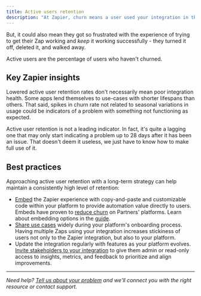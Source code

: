 ```yaml
---
title: Active users retention
description: "At Zapier, churn means a user used your integration in their Zaps 29 - 56 days ago, but hasn't run a successful task in one of those Zaps in the past 28 days. This user is considered to have churned from the integration. Maybe they switched to using a competing integration or their workflow had a more periodic or seasonal cadence."
---
```


But, it could also mean they got so frustrated with the experience of trying to get their Zap working and _keep_ it working successfully - they turned it off, deleted it, and walked away.

Active users are the percentage of users who haven't churned.

## Key Zapier insights

Lowered active user retention rates don't necessarily mean poor integration health. Some apps lend themselves to use-cases with shorter lifespans than others. That said, spikes in churn rate not related to seasonal variations in usage could be indicators of a problem with something not functioning as expected.

Active user retention is not a leading indicator. In fact, it's quite a lagging one that may only start indicating a problem up to 28 days after it has been an issue. That doesn't deem it useless, we just have to know how to make full use of it.

## Best practices

Approaching active user retention with a long-term strategy can help maintain a consistently high level of retention:

*   [Embed](https://platform.zapier.com/embed/overview) the Zapier experience with copy-and-paste and customizable code within your platform to provide automation value directly to users. Embeds have proven to [reduce churn](https://platform.zapier.com/partner_success_stories/all) on Partners' platforms. Learn about embedding options in the [guide](https://learn.zapier.com/surface-your-zapier-integration-within-your-app).
*   [Share use cases](/platform/publish/partner-faq#tip-4-share-zapier-use-cases-in-your-onboarding) widely during your platform's onboarding process. Having multiple Zaps using your integration increases stickiness of users not only to the Zapier integration, but also to your platform.
*   Update the integration regularly with features as your platform evolves. [Invite stakeholders to your integration](/platform/manage/add-team) to give them admin or read-only access to insights, metrics, and feedback to prioritize and align improvements.

- - -
_Need help? [Tell us about your problem](https://developer.zapier.com/contact) and we'll connect you with the right resource or contact support._
